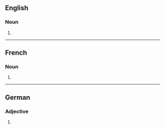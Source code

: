 ==English==

===Noun===
{{head|en|noun form}}

# {{plural of|en|androgyne}}

----

==French==

===Noun===
{{head|fr|noun plural form|g=m|g2=f}}

# {{plural of|fr|androgyne}}

----

==German==

===Adjective===
{{head|de|adjective form}}

# {{de-adj form of|androgyn}}
